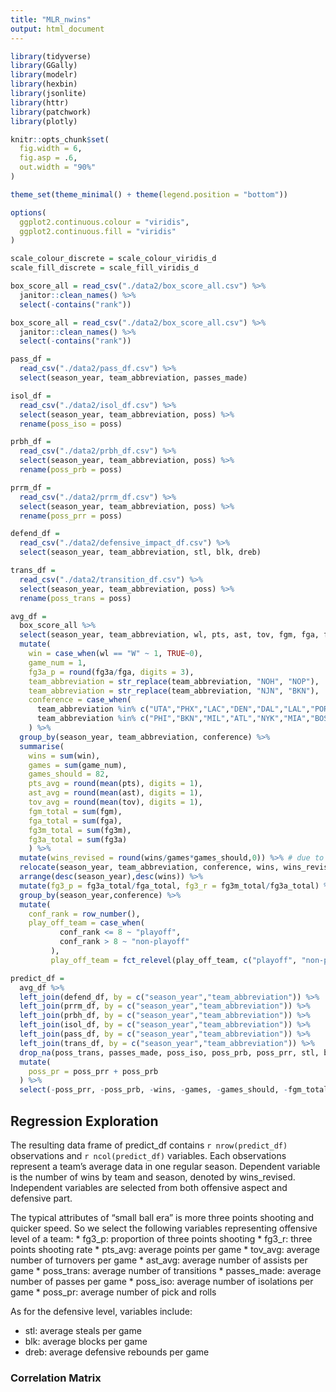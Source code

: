 ```yaml
---
title: "MLR_nwins"
output: html_document
---
```


```r
library(tidyverse)
library(GGally)
library(modelr)
library(hexbin)
library(jsonlite)
library(httr)
library(patchwork)
library(plotly)

knitr::opts_chunk$set(
  fig.width = 6,
  fig.asp = .6,
  out.width = "90%"
)

theme_set(theme_minimal() + theme(legend.position = "bottom"))

options(
  ggplot2.continuous.colour = "viridis",
  ggplot2.continuous.fill = "viridis"
)

scale_colour_discrete = scale_colour_viridis_d
scale_fill_discrete = scale_fill_viridis_d
```


```r
box_score_all = read_csv("./data2/box_score_all.csv") %>% 
  janitor::clean_names() %>% 
  select(-contains("rank"))
```


```r
box_score_all = read_csv("./data2/box_score_all.csv") %>% 
  janitor::clean_names() %>% 
  select(-contains("rank"))

pass_df = 
  read_csv("./data2/pass_df.csv") %>% 
  select(season_year, team_abbreviation, passes_made)

isol_df = 
  read_csv("./data2/isol_df.csv") %>% 
  select(season_year, team_abbreviation, poss) %>% 
  rename(poss_iso = poss)

prbh_df = 
  read_csv("./data2/prbh_df.csv") %>% 
  select(season_year, team_abbreviation, poss) %>% 
  rename(poss_prb = poss)

prrm_df = 
  read_csv("./data2/prrm_df.csv") %>% 
  select(season_year, team_abbreviation, poss) %>% 
  rename(poss_prr = poss)

defend_df = 
  read_csv("./data2/defensive_impact_df.csv") %>% 
  select(season_year, team_abbreviation, stl, blk, dreb)

trans_df = 
  read_csv("./data2/transition_df.csv") %>% 
  select(season_year, team_abbreviation, poss) %>% 
  rename(poss_trans = poss)
```


```r
avg_df = 
  box_score_all %>% 
  select(season_year, team_abbreviation, wl, pts, ast, tov, fgm, fga, fg3m, fg3a) %>%
  mutate(
    win = case_when(wl == "W" ~ 1, TRUE~0),
    game_num = 1,
    fg3a_p = round(fg3a/fga, digits = 3),
    team_abbreviation = str_replace(team_abbreviation, "NOH", "NOP"), 
    team_abbreviation = str_replace(team_abbreviation, "NJN", "BKN"),
    conference = case_when(
      team_abbreviation %in% c("UTA","PHX","LAC","DEN","DAL","LAL","POR","GSW","SAS","MEM","NOP","SAC","MIN","OKC","HOU","SEA","NOK","CHH")~"west",
      team_abbreviation %in% c("PHI","BKN","MIL","ATL","NYK","MIA","BOS","IND","WAS","CHI","TOR","CLE","ORL","DET","CHA")~"east") # divide into east and west conference
    ) %>% 
  group_by(season_year, team_abbreviation, conference) %>% 
  summarise(
    wins = sum(win), 
    games = sum(game_num), 
    games_should = 82, 
    pts_avg = round(mean(pts), digits = 1), 
    ast_avg = round(mean(ast), digits = 1),
    tov_avg = round(mean(tov), digits = 1),
    fgm_total = sum(fgm), 
    fga_total = sum(fga), 
    fg3m_total = sum(fg3m), 
    fg3a_total = sum(fg3a)
    ) %>% 
  mutate(wins_revised = round(wins/games*games_should,0)) %>% # due to labor negotiation in 2011-12, COVID-19.
  relocate(season_year, team_abbreviation, conference, wins, wins_revised, everything()) %>% 
  arrange(desc(season_year),desc(wins)) %>% 
  mutate(fg3_p = fg3a_total/fga_total, fg3_r = fg3m_total/fg3a_total) %>% 
  group_by(season_year,conference) %>% 
  mutate(
    conf_rank = row_number(),
    play_off_team = case_when(
           conf_rank <= 8 ~ "playoff", 
           conf_rank > 8 ~ "non-playoff"
         ), 
         play_off_team = fct_relevel(play_off_team, c("playoff", "non-playoff")))
```

```r
predict_df = 
  avg_df %>%
  left_join(defend_df, by = c("season_year","team_abbreviation")) %>% 
  left_join(prrm_df, by = c("season_year","team_abbreviation")) %>% 
  left_join(prbh_df, by = c("season_year","team_abbreviation")) %>%
  left_join(isol_df, by = c("season_year","team_abbreviation")) %>% 
  left_join(pass_df, by = c("season_year","team_abbreviation")) %>%
  left_join(trans_df, by = c("season_year","team_abbreviation")) %>% 
  drop_na(poss_trans, passes_made, poss_iso, poss_prb, poss_prr, stl, blk, dreb) %>% 
  mutate(
    poss_pr = poss_prr + poss_prb
  ) %>% 
  select(-poss_prr, -poss_prb, -wins, -games, -games_should, -fgm_total, -fga_total)
```


## Regression Exploration

The resulting data frame of predict_df contains `r nrow(predict_df)` observations and `r ncol(predict_df)` variables. Each observations represent a team's average data in one regular season. Dependent variable is the number of wins by team and season, denoted by wins_revised. Independent variables are selected from both offensive aspect and defensive part.

The typical attributes of "small ball era" is more three points shooting and quicker speed. So we select the following variables representing offensive level of a team:
* fg3_p: proportion of three points shooting
* fg3_r: three points shooting rate
* pts_avg: average points per game
* tov_avg: average number of turnovers per game
* ast_avg: average number of assists per game
* poss_trans: average number of transitions
* passes_made: average number of passes per game
* poss_iso: average number of isolations per game 
* poss_pr: average number of pick and rolls

As for the defensive level, variables include:

* stl: average steals per game
* blk: average blocks per game
* dreb: average defensive rebounds per game

### Correlation Matrix 


